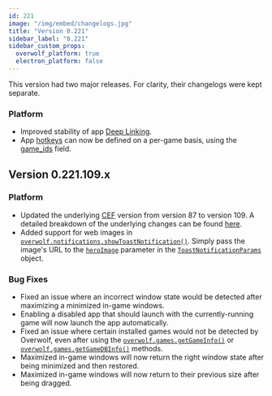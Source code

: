 ```yaml
---
id: 221
image: "/img/embed/changelogs.jpg"
title: "Version 0.221"
sidebar_label: "0.221"
sidebar_custom_props:
  overwolf_platform: true
  electron_platform: false
---
```


This version had two major releases. For clarity, their changelogs were kept separate.

### Platform

- Improved stability of app [Deep Linking](https://overwolf.github.io/api/extensions#the-origin-string).
- App [hotkeys](/api/manifest#hotkeys-object) can now be defined on a per-game basis, using the [game_ids](/api/manifest#hotkeys-object) field.


## Version 0.221.109.x

### Platform
- Updated the underlying [CEF](https://bitbucket.org/chromiumembedded/cef/src/master/) version from version 87 to version 109. A detailed breakdown of the underlying changes can be found [here](https://chromestatus.com/features#milestone%3D109).
- Added support for web images in [`overwolf.notifications.showToastNotification()`](/api/notifications#showtoastnotificationargs-callback). Simply pass the image's URL to the [`heroImage`](/api/notifications#heroimage-notes) parameter in the [`ToastNotificationParams`](/api/notifications#toastnotificationparams-object) object.

### Bug Fixes
- Fixed an issue where an incorrect window state would be detected after maximizing a minimized in-game windows.
- Enabling a disabled app that should launch with the currently-running game will now launch the app automatically.
- Fixed an issue where certain installed games would not be detected by Overwolf, even after using the [`overwolf.games.getGameInfo()`](/api/games#getgameinfogameclassidcallback) or [`overwolf.games.getGameDBInfo()`](/api/games#getgamedbinfogameclassidcallback) methods.
- Maximized in-game windows will now return the right window state after being minimized and then restored.
- Maximized in-game windows will now return to their previous size after being dragged.
